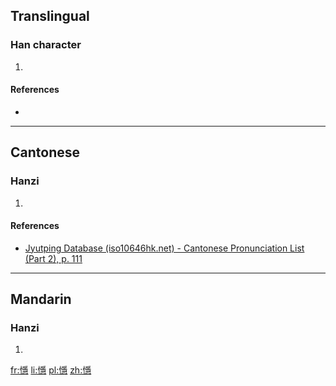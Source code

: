 ==Translingual==

===Han character===
{{Han char|rn=61|rad=心|as=14|sn=17|four=|canj=心月一心 (PBMP)|ids=⿰[[忄]]⿳[[爫]][[工]][[彐]]}}

# {{defn|Han|sort=心14}}

====References====
* {{Han ref|kx=0406.300|dkj=11369|dj=0747.250|hdz=42365.020|uh=61DA|ud=25050}}

----

==Cantonese==

===Hanzi===
{{yue-hanzi|jyut=[[jan3]]|y=yan3}}

# {{defn|lang=yue|sort=心14}}

====References====
* [http://www.iso10646hk.net/jp/document/download.jsp Jyutping Database (iso10646hk.net) - Cantonese Pronunciation List (Part 2), p. 111]

----

==Mandarin==

===Hanzi===
{{cmn-hanzi|pin=[[yìn]] ([[yin4]]), [[zhì]] ([[zhi4]])|wg=yin<sup>4</sup>, chih<sup>4</sup>}}

# {{defn|lang=cmn|sort=心14}}

[[fr:懚]]
[[li:懚]]
[[pl:懚]]
[[zh:懚]]